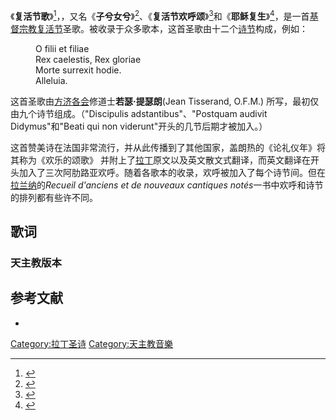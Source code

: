 {{Translating|[[:en:O_Filii_et_Filiæ|:en:O_Filii_et_Filiæ]]||tpercent=25||time=2016-06-27T06:46:20+00:00}}
{{需要专家关注}}

《'''复活节歌'''》<ref> {{Cite book | author = 《天路妙音》编委会 | title = 《天路妙音》 | location = 温州 | publisher = 天主教温州教区 | date = 2005-10-28 | pages = 228 | language = zh  }} </ref>，{{lang-la|''O Filii et Filiae''}}，又名《'''子兮女兮'''》<ref name="#1"> {{Cite book | author = [[四川天主教神哲学院|四川天主教神哲学院]] | title = 《爱的旋律》 | location = 成都 | publisher = 天主教成都教区 |  language = zh  }} </ref>、《'''复活节欢呼颂'''》<ref>{{Cite web |url = https://www.douban.com/group/topic/45136035/ |title = 一代宗师：李斯特的宗教音乐创作 10 |author = 管风琴的PP |language = zh |accessdate = 2016-06-27 |archive-date = 2016-08-11 |archive-url = https://web.archive.org/web/20160811000105/https://www.douban.com/group/topic/45136035/ |dead-url = no }}</ref>和《'''耶稣复生'''》<ref>{{Cite web |url = http://www.tudou.com/listplay/kcCBsDUw6Wc.html |title = 献给上帝的歌 - O FILII ET FILIAE 耶稣复生 |language = zh |accessdate = 2016-06-27 |archive-date = 2016-08-05 |archive-url = https://web.archive.org/web/20160805031758/http://www.tudou.com/listplay/kcCBsDUw6Wc.html |dead-url = no }}</ref>，是一首[[基督宗教|基督宗教]][[复活节|复活节]]圣歌。被收录于众多歌本，这首圣歌由十二个[[诗节|诗节]]构成，例如：{{listen |filename=|title=復活節歌|description=葛麗果聖唱的  ''復活節歌''}}

: O filii et filiae
: Rex caelestis, Rex gloriae
: Morte surrexit hodie.
: Alleluia.

: 

这首圣歌由[[方济各会|方济各会]]修道士'''若瑟·提瑟朗'''(Jean Tisserand, O.F.M.) 所写，最初仅由九个诗节组成。（"Discipulis adstantibus"、"Postquam audivit Didymus"和"Beati qui non viderunt"开头的几节后期才被加入。） 

这首赞美诗在法国非常流行，并从此传播到了其他国家，盖朗热{{找中文}}的《论礼仪年》{{找中文}}将其称为《欢乐的颂歌》 并附上了[[拉丁|拉丁]]原文以及英文散文式翻译，而英文翻译在开头加入了三次阿肋路亚欢呼。随着各歌本的收录，欢呼被加入了每个诗节间。但在[[拉兰纳|拉兰纳]]{{找中文}}的''Recueil d'anciens et de nouveaux cantiques notés''{{找中文}}一书中欢呼和诗节的排列都有些许不同。

==歌词==
===天主教版本===
{{Quotation|width=340px|
<center>子兮女兮<ref name="#1"/><br>
<small>每節歌詞前副歌:哈利路亞。哈利路亞。哈利路亞。</small></center>
:子兮女兮。天主之人。從天降臨。光榮王君。自死之中。今日[[復活節|復生]]。哈利路亞。

:時維主日。早晨昧爽。[[聖墓|聖墓]]石板。天神大張。[[使徒|主徒]]旨至。匍匐贊仰。哈利路亞。

:又瑪利亞。[[抹大拉的瑪利亞|瑪大肋納]]。又[[使徒雅各|亞各伯]]。及撒樂買。市買歿藥。擦聖屍來。哈利路亞。

:一位[[天使|天神]]。穿白衣裳。望聖婦等。預言告講。[[加利利|加利肋亞]]。見主顯揚。哈利路亞。

:可愛宗徒。[[聖史若望|聖史若望]]。比[[伯多祿|伯多祿]]。急速跑往。故其先到。主墳墓旁。哈利路亞。

:主徒門弟。聚在一堂。驚訝見主。立己中央。聞伊告說。予平爾賞。哈利路亞。

:徒弟[[多默|多默]]。聞此福音。吾主複生。顯與我等。疑惑奇事。未見不信。哈利路亞。

:爰示多默。觀視肋旁。試探足孔。試探手傷。不背信德。忠信是當。哈利路亞。

:多默一視。耶穌肋旁。試探其孔。試探手足。答曰汝是。吾主天主。哈利路亞。

:凡未視者。凡未探孔。堅堅實實。一心信從。永遠生活。[[真福|真福]]之人。哈利路亞。

:在此至聖。瞻禮日中。歌唱讚美。踴躍歡欣。與主慶賀。福樂光榮。哈利路亞。

:為此吾儕。普世信眾。宜發謙遜。熱切心情。感謝天主。真主洪恩。哈利路亞。
}}

== 参考文献 ==
* {{Cite Catholic Encyclopedia|wstitle=O Filii et Filiæ}}
{{reflist}}

{{Authority control}}
[[Category:拉丁圣诗|Category:拉丁圣诗]]
[[Category:天主教音樂|Category:天主教音樂]]